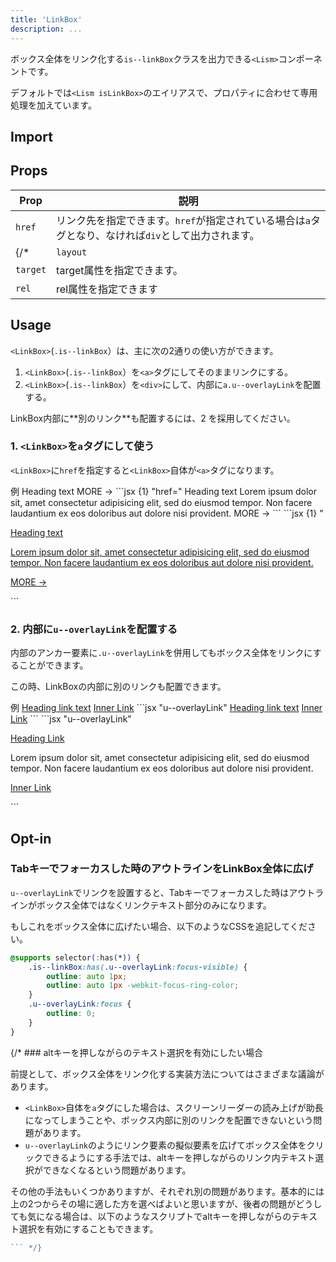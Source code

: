 ```yaml
---
title: 'LinkBox'
description: ...
---
```


ボックス全体をリンク化する`is--linkBox`クラスを出力できる`<Lism>`コンポーネントです。

デフォルトでは`<Lism isLinkBox>`のエイリアスで、プロパティに合わせて専用処理を加えています。

## Import

<ImportPackage component='LinkBox, Link' />


## Props

| Prop | 説明 |
|---|---|
|`href`|リンク先を指定できます。`href`が指定されている場合は`a`タグとなり、なければ`div`として出力されます。|
{/* |`layout`|指定したLismコンポーネントでLinkBoxを展開できます。|
|`target`|target属性を指定できます。|
|`rel`|rel属性を指定できます| */}


## Usage

`<LinkBox>`(`.is--linkBox`）は、主に次の2通りの使い方ができます。

1. `<LinkBox>`(`.is--linkBox`）を`<a>`タグにしてそのままリンクにする。
2. `<LinkBox>`(`.is--linkBox`）を`<div>`にして、内部に`a.u--overlayLink`を配置する。

<Callout type='info'>
LinkBox内部に**別のリンク**も配置するには、2 を採用してください。
</Callout>


### 1. `<LinkBox>`を`a`タグにして使う

`<LinkBox>`に`href`を指定すると`<LinkBox>`自体が`<a>`タグになります。

<Preview>
	<PreviewTitle id='linkbox-demo01'>例</PreviewTitle>
	<PreviewArea p='30'>
		<LinkBox href='#linkbox-demo01' p='40' bgc='base' bdc='divider' bd bdrs='30'>
			<Text fz='xl' fw='bold'>Heading text</Text>
			<Dummy lh='s' mbs='20' />
			<Text fz='s' c='text-2' ta='r' lh='1' mbs='10'>MORE →</Text>
		</LinkBox>
	</PreviewArea>
	<PreviewCode slot='tab' label='JSX'>
		```jsx {1} "href="
		<LinkBox href='#linkbox-demo01' p='40' bgc='base' bdc='divider' bd bdrs='30'>
			<Text fz='xl' fw='bold'>Heading text</Text>
			<Text lh='s' mbs='20'>
				Lorem ipsum dolor sit, amet consectetur adipisicing elit, sed do eiusmod tempor. Non facere laudantium ex eos doloribus aut dolore nisi provident.
			</Text>
			<Text fz='s' c='text-2' ta='r' lh='1' mbs='10'>MORE →</Text>
		</LinkBox>
		```
	</PreviewCode>
	<PreviewCode slot='tab' label='HTML'>
		```jsx {1} "<a class=\"is--linkBox"
		<a class="is--linkBox -hov:op -p:40 -bgc:base -bd -bdc:divider -bdrs:30" href="#linkbox-demo01">
			<p class="-fz:xl -fw:bold">Heading text</p>
			<p class="-c:text-2 -lh:s -mbs:20">Lorem ipsum dolor sit, amet consectetur adipisicing elit, sed do eiusmod tempor. Non facere laudantium ex eos doloribus aut dolore nisi provident.</p>
			<p class="-fz:s -c:text-2 -ta:r -lh:1 -mbs:10">MORE →</p>
		</a>
		```
	</PreviewCode>
</Preview>


### 2. 内部に`u--overlayLink`を配置する

内部のアンカー要素に`.u--overlayLink`を併用してもボックス全体をリンクにすることができます。

この時、LinkBoxの内部に別のリンクも配置できます。

<Preview>
	<PreviewTitle id='linkbox-demo02'>例</PreviewTitle>
	<PreviewArea p='30'>
		<LinkBox p='40' bgc='base' bdc='divider' bd bdrs='30' trs hov='bxsh'>
			<Text fz='xl' fw='bold'>
				<a className='u--overlayLink' href='#linkbox-demo02'>Heading link text</a>
			</Text>
			<Dummy c='text-2' lh='s' mbs='20' />
			<Text id='inner-link02' mbs='10'>
				<a href='#inner-link02' className='-hov:op'>Inner Link</a>
			</Text>
		</LinkBox>
	</PreviewArea>
	<PreviewCode slot='tab' label='JSX'>
		```jsx "u--overlayLink"
		<LinkBox p='40' bgc='base' bdc='divider' bd bdrs='30' trs hov='bxsh'>
			<Text fz='xl' fw='bold'>
				<a className='u--overlayLink' href='#linkbox-demo02'>Heading link text</a>
			</Text>
			<Dummy c='text-2' lh='s' mbs='20' />
			<Text id='inner-link02' mbs='10'>
				<a href='#inner-link02' className='-hov:op'>Inner Link</a>
			</Text>
		</LinkBox>
		```
	</PreviewCode>
	<PreviewCode slot='tab' label='HTML'>
		```jsx "u--overlayLink"
		<div class="is--linkBox -hov:bxsh -p:40 -bgc:base -bdc:divider -bd -bdrs:30 -trs">
			<p class="-fz:xl -fw:bold">
				<a class="u--overlayLink" href="#linkbox-demo02">Heading Link</a>
			</p>
			<p class="-c:text-2 -lh:s -mbs:20">
				Lorem ipsum dolor sit, amet consectetur adipisicing elit, sed do eiusmod tempor. Non facere laudantium ex eos doloribus aut dolore nisi provident.
			</p>
			<p id="inner-link02" class="-mbs:10" >
				<a href='#inner-link02' class="-hov:op">Inner Link</a>
			</p>
		</div>
		```
	</PreviewCode>
</Preview>


## Opt-in

### Tabキーでフォーカスした時のアウトラインをLinkBox全体に広げ

`u--overlayLink`でリンクを設置すると、Tabキーでフォーカスした時はアウトラインがボックス全体ではなくリンクテキスト部分のみになります。

もしこれをボックス全体に広げたい場合、以下のようなCSSを追記してください。

```css
@supports selector(:has(*)) {
	.is--linkBox:has(.u--overlayLink:focus-visible) {
		outline: auto 1px;
		outline: auto 1px -webkit-focus-ring-color;
	}
	.u--overlayLink:focus {
		outline: 0;
	}
}
```

{/* ### altキーを押しながらのテキスト選択を有効にしたい場合

前提として、ボックス全体をリンク化する実装方法についてはさまざまな議論があります。

- `<LinkBox>`自体を`a`タグにした場合は、スクリーンリーダーの読み上げが助長になってしまうことや、ボックス内部に別のリンクを配置できないという問題があります。
- `u--overlayLink`のようにリンク要素の擬似要素を広げてボックス全体をクリックできるようにする手法では、altキーを押しながらのリンク内テキスト選択ができなくなるという問題があります。

その他の手法もいくつかありますが、それぞれ別の問題があります。基本的には上の2つからその場に適した方を選べばよいと思いますが、後者の問題がどうしても気になる場合は、以下のようなスクリプトでaltキーを押しながらのテキスト選択を有効にすることもできます。

```js
``` */}

